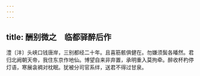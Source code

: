```yaml
---
---
---
```

title: 酬别微之　临都驿醉后作
---



澧〔沣〕头峡口钱唐岸，三别都经二十年。且喜筋骸俱健在。勿嫌须鬓各皤然。君归北阙朝天帝，我住东京作地仙。博望自来非弃置，承明重入莫拘牵。醉收杯杓停灯语，寒展衾裯对枕眠。犹被分司官系绊，送君不得过甘泉。